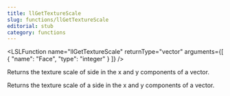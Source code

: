 ```yaml
---
title: llGetTextureScale
slug: functions/llGetTextureScale
editorial: stub
category: functions
---
```


<LSLFunction
	name="llGetTextureScale"
	returnType="vector"
	arguments={[
	{
		"name": "Face",
		"type": "integer"
	}
]}
/>

Returns the texture scale of side in the x and y components of a vector.

Returns the texture scale of a side in the x and y components of a vector.
